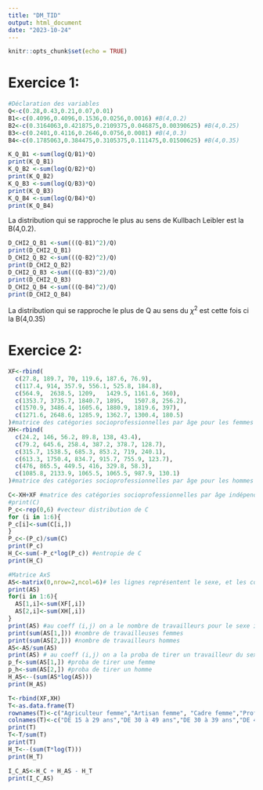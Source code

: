 ```yaml
---
title: "DM_TID"
output: html_document
date: "2023-10-24"
---
```


```r
knitr::opts_chunk$set(echo = TRUE)
```

# Exercice 1:

```r
#Déclaration des variables
Q<-c(0.28,0.43,0.21,0.07,0.01)
B1<-c(0.4096,0.4096,0.1536,0.0256,0.0016) #B(4,0.2)
B2<-c(0.3164063,0.421875,0.2109375,0.046875,0.00390625) #B(4,0.25)
B3<-c(0.2401,0.4116,0.2646,0.0756,0.0081) #B(4,0.3)
B4<-c(0.1785063,0.384475,0.3105375,0.111475,0.01500625) #B(4,0.35)
```

```r
K_Q_B1 <-sum(log(Q/B1)*Q)
print(K_Q_B1)
K_Q_B2 <-sum(log(Q/B2)*Q)
print(K_Q_B2)
K_Q_B3 <-sum(log(Q/B3)*Q)
print(K_Q_B3)
K_Q_B4 <-sum(log(Q/B4)*Q)
print(K_Q_B4)
```
La distribution qui se rapproche le plus au sens de Kullbach Leibler est la B(4,0.2).

```r
D_CHI2_Q_B1 <-sum(((Q-B1)^2)/Q)
print(D_CHI2_Q_B1)
D_CHI2_Q_B2 <-sum(((Q-B2)^2)/Q)
print(D_CHI2_Q_B2)
D_CHI2_Q_B3 <-sum(((Q-B3)^2)/Q)
print(D_CHI2_Q_B3)
D_CHI2_Q_B4 <-sum(((Q-B4)^2)/Q)
print(D_CHI2_Q_B4)
```
La distribution qui se rapproche le plus de Q au sens du $\chi^2$ est cette fois ci la B(4,0.35)

# Exercice 2:

```r
XF<-rbind(
  c(27.8, 189.7, 70, 119.6, 187.6, 76.9),
  c(117.4, 914, 357.9, 556.1, 525.8, 184.8),
  c(564.9, 	2638.5, 1209,	1429.5,	1161.6, 360),
  c(1353.7, 3735.7,	1840.7,	1895,	1507.8,	256.2),
  c(1570.9, 3486.4, 1605.6, 1880.9, 1819.6, 397),
  c(1271.6, 2648.6, 1285.9, 1362.7, 1300.4, 180.5)
)#matrice des catégories socioprofessionnelles par âge pour les femmes
XH<-rbind(
  c(24.2, 146, 56.2, 89.8, 138, 43.4),
  c(79.2, 645.6, 258.4, 387.2, 378.7, 128.7),
  c(315.7, 1538.5, 685.3, 853.2, 719, 240.1),
  c(613.3, 1750.4, 834.7, 915.7, 755.9, 123.7),
  c(476, 865.5, 449.5, 416, 329.8, 58.3),
  c(1085.8, 2133.9, 1065.5, 1065.5, 987.9, 130.1)
)#matrice des catégories socioprofessionnelles par âge pour les hommes
```

```r
C<-XH+XF #matrice des catégories socioprofessionnelles par âge indépendemment du sexe
#print(C)
P_c<-rep(0,6) #vecteur distribution de C
for (i in 1:6){
P_c[i]<-sum(C[i,])
}
P_c<-(P_c)/sum(C)
print(P_c)
H_C<-sum(-P_c*log(P_c)) #entropie de C
print(H_C)
```

```r
#Matrice AxS
AS<-matrix(0,nrow=2,ncol=6)# les lignes représentent le sexe, et les colonnes les tranches d'age
print(AS)
for(i in 1:6){
  AS[1,i]<-sum(XF[,i])
  AS[2,i]<-sum(XH[,i])
}
print(AS) #au coeff (i,j) on a le nombre de travailleurs pour le sexe i et la tranche d'age j
print(sum(AS[1,])) #nombre de travailleuses femmes
print(sum(AS[2,])) #nombre de travailleurs hommes
AS<-AS/sum(AS) 
print(AS) # au coeff (i,j) on a la proba de tirer un travailleur du sexe i et de la tranche d'age j
p_f<-sum(AS[1,]) #proba de tirer une femme
p_h<-sum(AS[2,]) #proba de tirer un homme
H_AS<--(sum(AS*log(AS)))
print(H_AS)
```

```r
T<-rbind(XF,XH)
T<-as.data.frame(T)
rownames(T)<-c("Agriculteur femme","Artisan femme", "Cadre femme","Profession i femme","Employés femme","Ouvrier femme","Agriculteur homme","Artisan homme", "Cadre homme","Profession i homme","Employés homme","Ouvrier homme")
colnames(T)<-c("DE 15 à 29 ans","DE 30 à 49 ans","DE 30 à 39 ans","DE 40 à 49 ans","DE 50 à 59 ans","60 ans et plus")
print(T)
T<-T/sum(T)
print(T)
H_T<--(sum(T*log(T)))
print(H_T)
```

```r
I_C_AS<-H_C + H_AS - H_T
print(I_C_AS)
```

